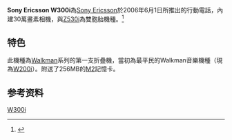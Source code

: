 {{Infobox Mobile
| name = Sony Ericsson W300i
| image = W300i TIM.JPG
| screen = 1.8英寸 128×160[[像素|像素]]<br />260000色[[TFT|TFT]]彩屏
| ringtone = 40和弦
| memory = 动态内存20MB
| networks = [[GSM|GSM]] 900/1800/1900 MHz
| connectivity = [[USB|USB]]、[[藍牙|藍牙]]、[[紅外線|紅外線]]
| size = 90×47×24 mm
| weight = 94[[克|克]]
}}

'''Sony Ericsson W300i'''為[[Sony_Ericsson|Sony Ericsson]]於2006年6月1日所推出的行動電話，內建30萬畫素相機，與[[Sony_Ericsson_Z530i|Z530i]]為雙胞胎機種。<ref>{{Cite web|title=Sony Ericsson W300i 四頻 Walkman 手機|url=http://chinese.engadget.com/chinese-2006-03-01-sony-ericsson-w300i-quad-band-walkman-with-edge.html|work=Engadget 中文版|access-date=2021-05-08|archive-date=2021-05-08|archive-url=https://web.archive.org/web/20210508173038/https://chinese.engadget.com/gdpr-eu-block.html|dead-url=no}}</ref>

== 特色 ==
此機種為[[Walkman|Walkman]]系列的第一支折疊機，當初為最平民的Walkman音樂機種（現為[[Sony_Ericsson_W200i|W200i]]）。附送了256MB的[[M2|M2]]記憶卡。

== 参考资料 ==
{{reflist|2}}

{{SEphones}}

[[Category:索尼愛立信手機|W300i]]